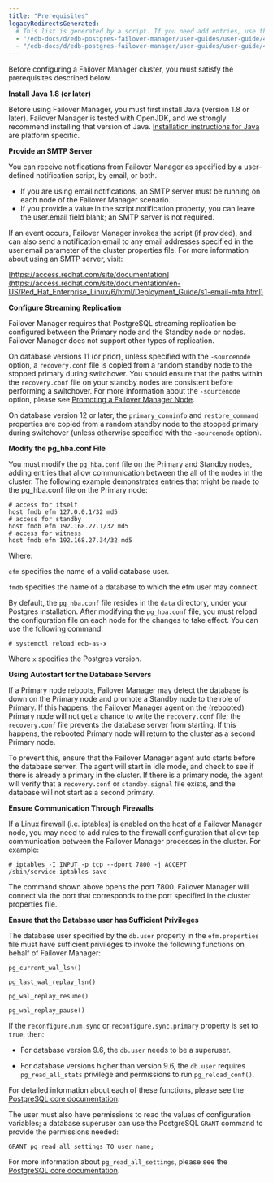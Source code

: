 ```yaml
---
title: "Prerequisites"
legacyRedirectsGenerated:
  # This list is generated by a script. If you need add entries, use the `legacyRedirects` key.
  - "/edb-docs/d/edb-postgres-failover-manager/user-guides/user-guide/4.0/prerequisites.html"
  - "/edb-docs/d/edb-postgres-failover-manager/user-guides/user-guide/4.1/prerequisites.html"
---
```


<div id="prerequisites" class="registered_link"></div>

Before configuring a Failover Manager cluster, you must satisfy the prerequisites described below.

**Install Java 1.8 (or later)**

Before using Failover Manager, you must first install Java (version 1.8 or later). Failover Manager is tested with OpenJDK, and we strongly recommend installing that version of Java. [Installation instructions for Java](https://openjdk.java.net/install/) are platform specific.

**Provide an SMTP Server**

You can receive notifications from Failover Manager as specified by a user-defined notification script, by email, or both.

-   If you are using email notifications, an SMTP server must be running on each node of the Failover Manager scenario.
-   If you provide a value in the script.notification property, you can leave the user.email field blank; an SMTP server is not required.

If an event occurs, Failover Manager invokes the script (if provided), and can also send a notification email to any email addresses specified in the user.email parameter of the cluster properties file. For more information about using an SMTP server, visit:

[https://access.redhat.com/site/documentation](https://access.redhat.com/site/documentation/en-US/Red_Hat_Enterprise_Linux/6/html/Deployment_Guide/s1-email-mta.html)

**Configure Streaming Replication**

Failover Manager requires that PostgreSQL streaming replication be configured between the Primary node and the Standby node or nodes. Failover Manager does not support other types of replication.

On database versions 11 (or prior), unless specified with the `-sourcenode` option, a `recovery.conf` file is copied from a random standby node to the stopped primary during switchover. You should ensure that the paths within the `recovery.conf` file on your standby nodes are consistent before performing a switchover. For more information about the `-sourcenode` option, please see [Promoting a Failover Manager Node](../05_using_efm/#promote_node).

On database version 12 or later, the `primary_conninfo` and `restore_command` properties are copied from a random standby node to the stopped primary during switchover (unless otherwise specified with the `-sourcenode` option).

**Modify the pg_hba.conf File**

You must modify the `pg_hba.conf` file on the Primary and Standby nodes, adding entries that allow communication between the all of the nodes in the cluster. The following example demonstrates entries that might be made to the pg_hba.conf file on the Primary node:

```text
# access for itself
host fmdb efm 127.0.0.1/32 md5
# access for standby
host fmdb efm 192.168.27.1/32 md5
# access for witness
host fmdb efm 192.168.27.34/32 md5
```

Where:

 `efm` specifies the name of a valid database user.

 `fmdb` specifies the name of a database to which the efm user may connect.

By default, the `pg_hba.conf` file resides in the `data` directory, under your Postgres installation. After modifying the `pg_hba.conf` file, you must reload the configuration file on each node for the changes to take effect. You can use the following command:

 `# systemctl reload edb-as-x`

Where `x` specifies the Postgres version.

**Using Autostart for the Database Servers**

If a Primary node reboots, Failover Manager may detect the database is down on the Primary node and promote a Standby node to the role of Primary. If this happens, the Failover Manager agent on the (rebooted) Primary node will not get a chance to write the `recovery.conf` file; the `recovery.conf` file prevents the database server from starting. If this happens, the rebooted Primary node will return to the cluster as a second Primary node.

To prevent this, ensure that the Failover Manager agent auto starts before the database server. The agent will start in idle mode, and check to see if there is already a primary in the cluster. If there is a primary node, the agent will verify that a `recovery.conf` or `standby.signal` file exists, and the database will not start as a second primary.

**Ensure Communication Through Firewalls**

If a Linux firewall (i.e. iptables) is enabled on the host of a Failover Manager node, you may need to add rules to the firewall configuration that allow tcp communication between the Failover Manager processes in the cluster. For example:

```text
# iptables -I INPUT -p tcp --dport 7800 -j ACCEPT
/sbin/service iptables save
```

The command shown above opens the port 7800. Failover Manager will connect via the port that corresponds to the port specified in the cluster properties file.

**Ensure that the Database user has Sufficient Privileges**

The database user specified by the `db.user` property in the `efm.properties` file must have sufficient privileges to invoke the following functions on behalf of Failover Manager:

 `pg_current_wal_lsn()`

 `pg_last_wal_replay_lsn()`

 `pg_wal_replay_resume()`

 `pg_wal_replay_pause()`


If the `reconfigure.num.sync` or `reconfigure.sync.primary` property is set to `true`, then:

- For database version 9.6, the `db.user` needs to be a superuser.

- For database versions higher than version 9.6, the `db.user` requires `pg_read_all_stats` privilege and permissions to run `pg_reload_conf()`.

For detailed information about each of these functions, please see the [PostgreSQL core documentation](https://www.postgresql.org/docs/current/index.html).

The user must also have permissions to read the values of configuration variables; a database superuser can use the PostgreSQL `GRANT` command to provide the permissions needed:

```text
GRANT pg_read_all_settings TO user_name;
```

For more information about `pg_read_all_settings`, please see the [PostgreSQL core documentation](https://www.postgresql.org/docs/current/default-roles.html).
